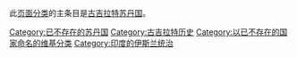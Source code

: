 此[[Wikipedia:页面分类|页面分类]]的主条目是[[胡茶辣国|古吉拉特苏丹国]]。

[[Category:已不存在的苏丹国|Category:已不存在的苏丹国]]
[[Category:古吉拉特历史|Category:古吉拉特历史]]
[[Category:以已不存在的国家命名的维基分类|Category:以已不存在的国家命名的维基分类]]
[[Category:印度的伊斯兰统治|Category:印度的伊斯兰统治]]
